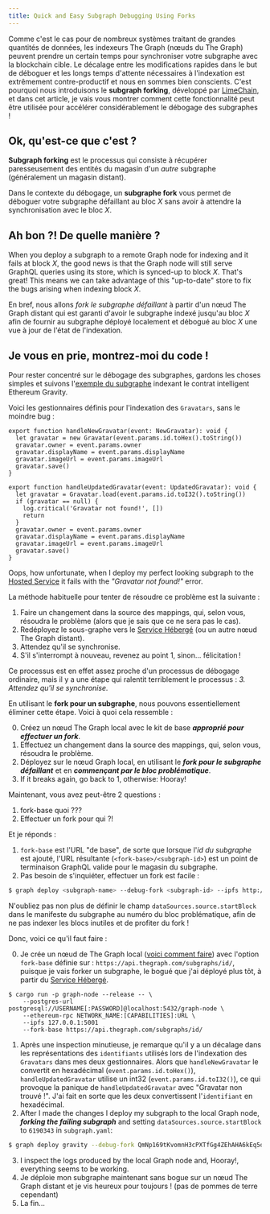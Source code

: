 ```yaml
---
title: Quick and Easy Subgraph Debugging Using Forks
---
```


Comme c'est le cas pour de nombreux systèmes traitant de grandes quantités de données, les indexeurs The Graph (nœuds du The Graph) peuvent prendre un certain temps pour synchroniser votre subgraphe avec la blockchain cible. Le décalage entre les modifications rapides dans le but de déboguer et les longs temps d'attente nécessaires à l'indexation est extrêmement contre-productif et nous en sommes bien conscients. C'est pourquoi nous introduisons le **subgraph forking**, développé par [LimeChain](https://limechain.tech/), et dans cet article, je vais vous montrer comment cette fonctionnalité peut être utilisée pour accélérer considérablement le débogage des subgraphes !

## Ok, qu'est-ce que c'est ?

**Subgraph forking** est le processus qui consiste à récupérer paresseusement des entités du magasin d'un _autre_ subgraphe (généralement un magasin distant).

Dans le contexte du débogage, un **subgraphe fork** vous permet de déboguer votre subgraphe défaillant au bloc _X_ sans avoir à attendre la synchronisation avec le bloc _X_.

## Ah bon ?! De quelle manière ?

When you deploy a subgraph to a remote Graph node for indexing and it fails at block _X_, the good news is that the Graph node will still serve GraphQL queries using its store, which is synced-up to block _X_. That's great! This means we can take advantage of this "up-to-date" store to fix the bugs arising when indexing block _X_.

En bref, nous allons _fork le subgraphe défaillant_ à partir d'un nœud The Graph distant qui est garanti d'avoir le subgraphe indexé jusqu'au bloc _X_ afin de fournir au subgraphe déployé localement et débogué au bloc _X_ une vue à jour de l'état de l'indexation.

## Je vous en prie, montrez-moi du code !

Pour rester concentré sur le débogage des subgraphes, gardons les choses simples et suivons l'[exemple du subgraphe](https://github.com/graphprotocol/graph-tooling/tree/main/examples/ethereum-gravatar) indexant le contrat intelligent Ethereum Gravity.

Voici les gestionnaires définis pour l'indexation des `Gravatars`, sans le moindre bug :

```tsx
export function handleNewGravatar(event: NewGravatar): void {
  let gravatar = new Gravatar(event.params.id.toHex().toString())
  gravatar.owner = event.params.owner
  gravatar.displayName = event.params.displayName
  gravatar.imageUrl = event.params.imageUrl
  gravatar.save()
}

export function handleUpdatedGravatar(event: UpdatedGravatar): void {
  let gravatar = Gravatar.load(event.params.id.toI32().toString())
  if (gravatar == null) {
    log.critical('Gravatar not found!', [])
    return
  }
  gravatar.owner = event.params.owner
  gravatar.displayName = event.params.displayName
  gravatar.imageUrl = event.params.imageUrl
  gravatar.save()
}
```

Oops, how unfortunate, when I deploy my perfect looking subgraph to the [Hosted Service](https://thegraph.com/hosted-service/) it fails with the _"Gravatar not found!"_ error.

La méthode habituelle pour tenter de résoudre ce problème est la suivante :

1. Faire un changement dans la source des mappings, qui, selon vous, résoudra le problème (alors que je sais que ce ne sera pas le cas).
2. Redéployez le sous-graphe vers le [Service Hébergé](https://thegraph.com/hosted-service/) (ou un autre nœud The Graph distant).
3. Attendez qu'il se synchronise.
4. S'il s'interrompt à nouveau, revenez au point 1, sinon... félicitation !

Ce processus est en effet assez proche d'un processus de débogage ordinaire, mais il y a une étape qui ralentit terriblement le processus : _3. Attendez qu'il se synchronise._

En utilisant le **fork pour un subgraphe**, nous pouvons essentiellement éliminer cette étape. Voici à quoi cela ressemble :

0. Créez un nœud The Graph local avec le kit de base **_approprié pour effectuer un fork_**.
1. Effectuez un changement dans la source des mappings, qui, selon vous, résoudra le problème.
2. Déployez sur le nœud Graph local, en utilisant le **_fork pour le subgraphe défaillant_** et en **_commençant par le bloc problématique_**.
3. If it breaks again, go back to 1, otherwise: Hooray!

Maintenant, vous avez peut-être 2 questions :

1. fork-base quoi ???
2. Effectuer un fork pour qui ?!

Et je réponds :

1. `fork-base` est l'URL "de base", de sorte que lorsque l'_id du subgraphe_ est ajouté, l'URL résultante (`<fork-base>/<subgraph-id>`) est un point de terminaison GraphQL valide pour le magasin du subgraphe.
2. Pas besoin de s'inquiéter, effectuer un fork est facile :

```bash
$ graph deploy <subgraph-name> --debug-fork <subgraph-id> --ipfs http://localhost:5001 --node http://localhost:8020
```

N'oubliez pas non plus de définir le champ `dataSources.source.startBlock` dans le manifeste du subgraphe au numéro du bloc problématique, afin de ne pas indexer les blocs inutiles et de profiter du fork !

Donc, voici ce qu'il faut faire :

0. Je crée un nœud de The Graph local ([voici comment faire](https://github.com/graphprotocol/graph-node#running-a-local-graph-node)) avec l'option `fork-base` définie sur : `https://api.thegraph.com/subgraphs/id/`, puisque je vais forker un subgraphe, le bogué que j'ai déployé plus tôt, à partir du [Service Hébergé](https://thegraph.com/hosted-service/).

```
$ cargo run -p graph-node --release -- \
    --postgres-url postgresql://USERNAME[:PASSWORD]@localhost:5432/graph-node \
    --ethereum-rpc NETWORK_NAME:[CAPABILITIES]:URL \
    --ipfs 127.0.0.1:5001
    --fork-base https://api.thegraph.com/subgraphs/id/
```

1. Après une inspection minutieuse, je remarque qu'il y a un décalage dans les représentations des `identifiants` utilisés lors de l'indexation des `Gravatars` dans mes deux gestionnaires. Alors que `handleNewGravatar` le convertit en hexadécimal (`event.params.id.toHex()`), `handleUpdatedGravatar` utilise un int32 (`event.params.id.toI32()`), ce qui provoque la panique de `handleUpdatedGravatar` avec "Gravatar non trouvé !". J'ai fait en sorte que les deux convertissent l'`identifiant` en hexadécimal.
2. After I made the changes I deploy my subgraph to the local Graph node, **_forking the failing subgraph_** and setting `dataSources.source.startBlock` to `6190343` in `subgraph.yaml`:

```bash
$ graph deploy gravity --debug-fork QmNp169tKvomnH3cPXTfGg4ZEhAHA6kEq5oy1XDqAxqHmW --ipfs http://localhost:5001 --node http://localhost:8020
```

3. I inspect the logs produced by the local Graph node and, Hooray!, everything seems to be working.
4. Je déploie mon subgraphe maintenant sans bogue sur un nœud The Graph distant et je vis heureux pour toujours ! (pas de pommes de terre cependant)
5. La fin...
